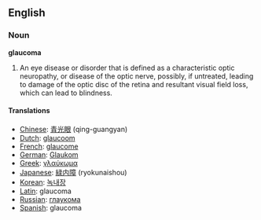 ==English==

===Noun===
'''glaucoma'''

#An eye disease or disorder that is defined as a characteristic optic neuropathy, or disease of the optic nerve, possibly, if untreated, leading to damage of the optic disc of the retina and resultant visual field loss, which can lead to blindness.

====Translations====
*[[Chinese]]: [[青光眼]] (qing-guangyan)
*[[Dutch]]: [[glaucoom]]
*[[French]]: [[glaucome]]
*[[German]]: [[Glaukom]]
*[[Greek]]: [[γλαύκωμα]]
*[[Japanese]]: [[緑内障]] (ryokunaishou)
*[[Korean]]: [[녹내장]]
*[[Latin]]: glaucoma
*[[Russian]]: [[глаукома]]
*[[Spanish]]: glaucoma